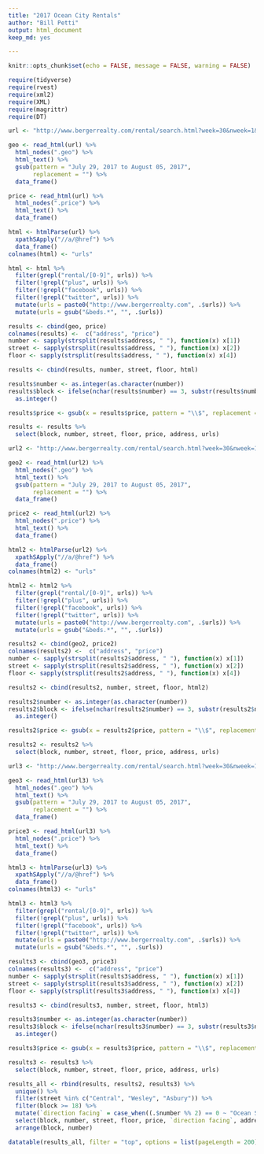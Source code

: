 ```yaml
---
title: "2017 Ocean City Rentals"
author: "Bill Petti"
output: html_document
keep_md: yes

---
```


```r
knitr::opts_chunk$set(echo = FALSE, message = FALSE, warning = FALSE)
```

```r
require(tidyverse)
require(rvest)
require(xml2)
require(XML)
require(magrittr)
require(DT)

url <- "http://www.bergerrealty.com/rental/search.html?week=30&nweek=1&beds=7&bath=4&ulimit=0&minprice=2999&maxprice=3501&sortby=1&limit=100&year=2017"

geo <- read_html(url) %>%
  html_nodes(".geo") %>%
  html_text() %>%
  gsub(pattern = "July 29, 2017 to August 05, 2017", 
       replacement = "") %>%
  data_frame()

price <- read_html(url) %>%
  html_nodes(".price") %>%
  html_text() %>%
  data_frame() 

html <- htmlParse(url) %>%
  xpathSApply("//a/@href") %>%
  data_frame()
colnames(html) <- "urls"

html <- html %>%
  filter(grepl("rental/[0-9]", urls)) %>%
  filter(!grepl("plus", urls)) %>%
  filter(!grepl("facebook", urls)) %>%
  filter(!grepl("twitter", urls)) %>%
  mutate(urls = paste0("http://www.bergerrealty.com", .$urls)) %>%
  mutate(urls = gsub("&beds.*", "", .$urls))

results <- cbind(geo, price) 
colnames(results) <-  c("address", "price")
number <- sapply(strsplit(results$address, " "), function(x) x[1])
street <- sapply(strsplit(results$address, " "), function(x) x[2])
floor <- sapply(strsplit(results$address, " "), function(x) x[4])

results <- cbind(results, number, street, floor, html)

results$number <- as.integer(as.character(number))
results$block <- ifelse(nchar(results$number) == 3, substr(results$number, 1,1), substr(results$number, 1,2)) %>%
  as.integer()

results$price <- gsub(x = results$price, pattern = "\\$", replacement = "") %>% as.numeric()

results <- results %>%
  select(block, number, street, floor, price, address, urls)

url2 <- "http://www.bergerrealty.com/rental/search.html?week=30&nweek=1&beds=7&bath=4&ulimit=0&minprice=3501&maxprice=4001&sortby=1&limit=100&year=2017"

geo2 <- read_html(url2) %>%
  html_nodes(".geo") %>%
  html_text() %>%
  gsub(pattern = "July 29, 2017 to August 05, 2017", 
       replacement = "") %>%
  data_frame()

price2 <- read_html(url2) %>%
  html_nodes(".price") %>%
  html_text() %>%
  data_frame() 

html2 <- htmlParse(url2) %>%
  xpathSApply("//a/@href") %>%
  data_frame()
colnames(html2) <- "urls"

html2 <- html2 %>%
  filter(grepl("rental/[0-9]", urls)) %>%
  filter(!grepl("plus", urls)) %>%
  filter(!grepl("facebook", urls)) %>%
  filter(!grepl("twitter", urls)) %>%
  mutate(urls = paste0("http://www.bergerrealty.com", .$urls)) %>%
  mutate(urls = gsub("&beds.*", "", .$urls))

results2 <- cbind(geo2, price2) 
colnames(results2) <-  c("address", "price")
number <- sapply(strsplit(results2$address, " "), function(x) x[1])
street <- sapply(strsplit(results2$address, " "), function(x) x[2])
floor <- sapply(strsplit(results2$address, " "), function(x) x[4])

results2 <- cbind(results2, number, street, floor, html2)

results2$number <- as.integer(as.character(number))
results2$block <- ifelse(nchar(results2$number) == 3, substr(results2$number, 1,1), substr(results2$number, 1,2)) %>%
  as.integer()

results2$price <- gsub(x = results2$price, pattern = "\\$", replacement = "") %>% as.numeric()

results2 <- results2 %>%
  select(block, number, street, floor, price, address, urls)

url3 <- "http://www.bergerrealty.com/rental/search.html?week=30&nweek=1&beds=7&bath=4&ulimit=0&minprice=4001&maxprice=4401&sortby=1&limit=100&year=2017"

geo3 <- read_html(url3) %>%
  html_nodes(".geo") %>%
  html_text() %>%
  gsub(pattern = "July 29, 2017 to August 05, 2017", 
       replacement = "") %>%
  data_frame()

price3 <- read_html(url3) %>%
  html_nodes(".price") %>%
  html_text() %>%
  data_frame() 

html3 <- htmlParse(url3) %>%
  xpathSApply("//a/@href") %>%
  data_frame()
colnames(html3) <- "urls"

html3 <- html3 %>%
  filter(grepl("rental/[0-9]", urls)) %>%
  filter(!grepl("plus", urls)) %>%
  filter(!grepl("facebook", urls)) %>%
  filter(!grepl("twitter", urls)) %>%
  mutate(urls = paste0("http://www.bergerrealty.com", .$urls)) %>%
  mutate(urls = gsub("&beds.*", "", .$urls))

results3 <- cbind(geo3, price3) 
colnames(results3) <-  c("address", "price")
number <- sapply(strsplit(results3$address, " "), function(x) x[1])
street <- sapply(strsplit(results3$address, " "), function(x) x[2])
floor <- sapply(strsplit(results3$address, " "), function(x) x[4])

results3 <- cbind(results3, number, street, floor, html3)

results3$number <- as.integer(as.character(number))
results3$block <- ifelse(nchar(results3$number) == 3, substr(results3$number, 1,1), substr(results3$number, 1,2)) %>%
  as.integer()

results3$price <- gsub(x = results3$price, pattern = "\\$", replacement = "") %>% as.numeric()

results3 <- results3 %>%
  select(block, number, street, floor, price, address, urls)

results_all <- rbind(results, results2, results3) %>%
  unique() %>%
  filter(street %in% c("Central", "Wesley", "Asbury")) %>%
  filter(block >= 18) %>%
  mutate(`direction facing` = case_when((.$number %% 2) == 0 ~ "Ocean Side", (.$number %% 2) == 1 ~ "Bay Side")) %>%
  select(block, number, street, floor, price, `direction facing`, address, urls) %>%
  arrange(block, number) 

datatable(results_all, filter = "top", options = list(pageLength = 200))
```